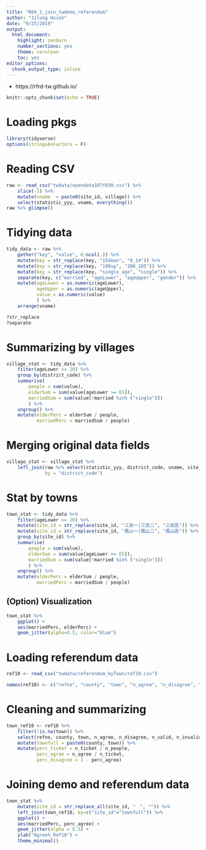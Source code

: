 ```yaml
---
title: "R04_1_join_twdemo_referendum"
author: "Jilung Hsieh"
date: "9/25/2019"
output:
  html_document:
    highlight: zenburn
    number_sections: yes
    theme: cerulean
    toc: yes
editor_options:
  chunk_output_type: inline
---
```


* https://rfrd-tw.github.io/

```r
knitr::opts_chunk$set(echo = TRUE)
```

# Loading pkgs
```r
library(tidyverse)
options(stringsAsFactors = F)
```


# Reading CSV
```r
raw <- read_csv("twdata/opendata107Y030.csv") %>%
    slice(-1) %>%
    mutate(vname  = paste0(site_id, village)) %>%
    select(statistic_yyy, vname, everything())
raw %>% glimpse()
```

# Tidying data
```r
tidy_data <- raw %>%
    gather("key", "value", 6:ncol(.)) %>% 
    mutate(key = str_replace(key, "15down", "0_14")) %>%
    mutate(key = str_replace(key, "100up", "100_105")) %>%
    mutate(key = str_replace(key, "single_age", "single")) %>%
    separate(key, c("married", "ageLower", "ageUpper", "gender")) %>% 
    mutate(ageLower = as.numeric(ageLower),
           ageUpper = as.numeric(ageUpper),
           value = as.numeric(value)
           ) %>%
    arrange(vname)

?str_replace
?separate
```


# Summarizing by villages
```r
village_stat <- tidy_data %>%
    filter(ageLower >= 20) %>%
    group_by(district_code) %>%
    summarise(
        people = sum(value),
        elderSum = sum(value[ageLower >= 65]),
        marriedSum = sum(value[!married %in% ("single")])
        ) %>%
    ungroup() %>%
    mutate(elderPerc = elderSum / people,
           marriedPerc = marriedSum / people)
```


# Merging original data fields
```r
village_stat <- village_stat %>%
    left_join(raw %>% select(statistic_yyy, district_code, vname, site_id, village), 
              by = "district_code")
```


# Stat by towns
```r
town_stat <- tidy_data %>%
    filter(ageLower >= 20) %>%
    mutate(site_id = str_replace(site_id, "三民一|三民二", "三民區")) %>%
    mutate(site_id = str_replace(site_id, "鳳山一|鳳山二", "鳳山區")) %>%
    group_by(site_id) %>%
    summarise(
        people = sum(value),
        elderSum = sum(value[ageLower >= 65]),
        marriedSum = sum(value[!married %in% ("single")])
        ) %>%
    ungroup() %>%
    mutate(elderPerc = elderSum / people,
           marriedPerc = marriedSum / people)

```



## (Option) Visualization
```r
town_stat %>%
    ggplot() + 
    aes(marriedPerc, elderPerc) + 
    geom_jitter(alpha=0.5, color="blue")
```


# Loading referendum data
```r
ref10 <- read_csv("twdata/referendum_byTown/ref10.csv")

names(ref10) <- c("refno", "county", "town", "n_agree", "n_disagree", "n_valid", "n_invalid", "n_ticket", "n_people", "perc_ticket", "perc_agree", "perc_disagree", "agree_disagree")
```


# Cleaning and summarizing
```r

town_ref10 <- ref10 %>%
    filter(!is.na(town)) %>%
    select(refno, county, town, n_agree, n_disagree, n_valid, n_invalid, n_ticket, n_people) %>%
    mutate(townfull = paste0(county, town)) %>%
    mutate(perc_ticket = n_ticket / n_people,
           perc_agree = n_agree / n_ticket,
           perc_disagree = 1 - perc_agree)

```

# Joining demo and referendum data
```r
town_stat %>%
    mutate(site_id = str_replace_all(site_id, "　", "")) %>%
    left_join(town_ref10, by=c("site_id"="townfull")) %>%
    ggplot() + 
    aes(marriedPerc, perc_agree) + 
    geom_jitter(alpha = 0.5) + 
    ylab("Agree%_Ref10") + 
    theme_minimal()
```
